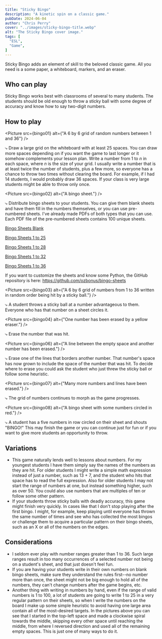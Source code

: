 ```yaml
---
title: "Sticky Bingo"
description: "A kinetic spin on a classic game."
pubDate: 2024-06-04
author: "Chris Perry"
cover: "../images/sticky-bingo-title.webp"
alt: "The Sticky Bingo cover image."
tags: [
  "ESL",
  "Game",
]
---
```



Sticky Bingo adds an element of skill to the beloved classic game. All you need is a some paper, a whiteboard, markers, and an eraser.

## Who can play

Sticky Bingo works best with classrooms of several to many students. The students should be old enough to throw a sticky ball with some degree of accuracy and know how to say two-digit numbers.

## How to play

<Picture src={bingo01} alt={"A 6 by 6 grid of random numbers between 1 and 36"} />

⤷ Draw a large grid on the whiteboard with at least 25 spaces. You can draw more spaces depending on if you want the game to last longer or it somehow complements your lesson plan. Write a number from 1 to *n* in each space, where *n* is the size of your grid. I usually write a number that is at least twice the number of students, plus a few more, so everyone has a chance to throw two times without clearing the board. For example, if I had 14 students, I would probably draw 36 spaces. If your class is very large students might be able to throw only once.

<Picture src={bingo02} alt={"A bingo sheet."} />

⤷ Distribute bingo sheets to your students. You can give them blank sheets and have them fill in the numbers themselves, or you can use pre-numbered sheets. I've already made PDFs of both types that you can use. Each PDF file of the pre-numbered sheets contains 100 unique sheets.

[Bingo Sheets Blank](https://github.com/ozbonus/bingo-sheets/blob/main/bingo_sheets_A4_blank.pdf?raw=true)

[Bingo Sheets 1 to 25](https://github.com/ozbonus/bingo-sheets/blob/main/bingo_sheets_A4_1_25.pdf?raw=true)

[Bingo Sheets 1 to 28](https://github.com/ozbonus/bingo-sheets/blob/main/bingo_sheets_A4_1_28.pdf?raw=true)

[Bingo Sheets 1 to 32](https://github.com/ozbonus/bingo-sheets/blob/main/bingo_sheets_A4_1_32.pdf?raw=true)

[Bingo Sheets 1 to 36](https://github.com/ozbonus/bingo-sheets/blob/main/bingo_sheets_A4_1_36.pdf?raw=true)

If you want to customize the sheets and know some Python, the GitHub repository is here: https://github.com/ozbonus/bingo-sheets

<Picture src={bingo03} alt={"A 6 by 6 grid of numbers from 1 to 36 written in random order being hit by a sticky ball."} />


⤷ A student throws a sticky ball at a number advantageous to them. Everyone who has that number on a sheet circles it.

<Picture src={bingo04} alt={"One number has been erased by a yellow eraser."} />

⤷ Erase the number that was hit.

<Picture src={bingo06} alt={"A line between the empty space and another number has been erased."} />

⤷ Erase one of the lines that borders another number. That number's space has now grown to include the space of the number that was hit. To decide where to erase you could ask the student who just threw the sticky ball or follow some heuristic.

<Picture src={bingo07} alt={"Many more numbers and lines have been erased."} />

⤷ The grid of numbers continues to morph as the game progresses.

<Picture src={bingo08} alt={"A bingo sheet with some numbers circled in red."} />

⤷ A student has a five numbers in row circled on their sheet and shouts "BINGO!" This may finish the game or you can continue just for fun or if you want to give more students an opportunity to throw.

## Variations

- This game naturally lends well to lessons about numbers. For my youngest students I have them simply say the names of the numbers as they are hit. For older students I might write a simple math expression instead of just a number, such as 13 + 7, and the student who hits that space has to read the full expression. Also for older students I may not start the range of numbers at one, but instead something higher, such as over 50. You could also use numbers that are multiples of ten or follow some other pattern.
- If your students throw sticky balls with deadly accuracy, this game might finish very quickly. In cases like that I don't stop playing after the first bingo. I might, for example, keep playing until everyone has thrown the same number of times and see who has collected the most bingos or challenge them to acquire a particular pattern on their bingo sheets, such as an X or all of the numbers on the edges.

## Considerations

- I seldom ever play with number ranges greater than 1 to 36. Such large ranges result in too many occurrences of a selected number not being on a student's sheet, and that just doesn't feel fun. 
- If you are having your students write in their own numbers on blank bingo sheets, make sure they understand the rules first--no number more than once, the sheet might not be big enough to hold all of the numbers, they can't change numbers after the game begins, etc.
- Another thing with writing in numbers by hand, even if the range of valid numbers is 1 to 100, a lot of students are going to write 1 to 25 in a very regular pattern on their sheets, so when I write the numbers on the board I make up some simple heuristic to avoid having one large area contain all of the most-desired targets. In the pictures above you can see that I started in the top-left space and made a clockwise spiral towards the middle, skipping every other space until reaching the middle, from where I reversed direction and used all of the remaining empty spaces. This is just one of many ways to do it.
